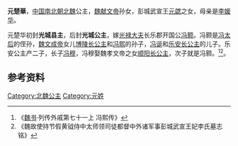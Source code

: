 {{東亞女性歷史人物
| 名稱=元楚華
| 身份=[[北魏|北魏]]公主
| 畫像=
| 說明=
| 姓=元
| 名=
| 封爵=[[公主|公主]]
| 位號=
| 封號=光城县主
| 婚年=
| 逝世年=
| 墳墓=
| 父親=[[元勰|元勰]]
| 母親=[[李媛华|李媛华]]
| 夫=[[冯颢|冯颢]]
| 夫之父=[[冯诞|冯诞]]
|}}
'''元楚華'''，[[中国|中国]][[南北朝|南北朝]][[北魏|北魏]]公主，[[魏献文帝|魏献文帝]]孙女，彭城武宣王[[元勰|元勰]]之女，母亲是[[李媛华|李媛华]]。

元楚华初封'''光城县主'''，后封'''光城公主'''，嫁[[光禄大夫|光禄大夫]]长乐郡开国公[[冯颢|冯颢]]。冯颢是[[冯太后|冯太后]]的侄孙，[[魏文成帝|魏文成帝]]女儿[[博陵公主|博陵长公主]]和[[冯熙|冯熙]]的孙子，[[冯诞|冯诞]]和[[乐安公主_(北魏)|乐安长公主]]的儿子。乐安公主产二子，长子[[冯穆|冯穆]]，冯穆娶魏孝文帝之女[[顺阳公主|顺阳长公主]]，次子就是冯颢。<ref>《[[魏书|魏书]]·列传外戚第七十一上 冯熙传》 </ref><ref>《魏故使持节假黄钺侍中太师领司徒都督中外诸军事彭城武宣王妃李氏墓志铭》</ref>。

== 参考资料 ==
<references/>
[[Category:北魏公主|Category:北魏公主]]
[[Category:元姓|Category:元姓]]